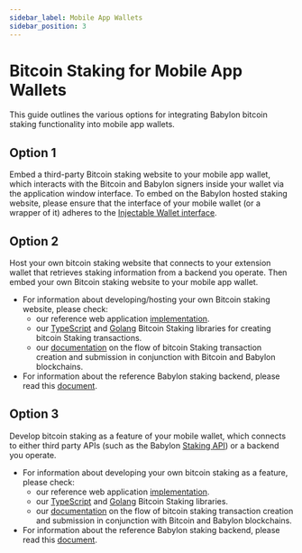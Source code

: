```yaml
---
sidebar_label: Mobile App Wallets
sidebar_position: 3
---
```


# Bitcoin Staking for Mobile App Wallets

This guide outlines the various options for integrating Babylon bitcoin staking 
functionality into mobile app wallets. 

## Option 1

Embed a third-party Bitcoin staking website to your mobile app
wallet, which interacts with the Bitcoin and Babylon signers inside your wallet via
the application window interface.
To embed on the Babylon hosted staking website, please ensure
that the interface of your mobile wallet (or a wrapper of it)
adheres to the
[Injectable Wallet interface](https://github.com/babylonlabs-io/wallet-connector?tab=readme-ov-file#wallet-integration).


## Option 2

Host your own bitcoin staking website that connects to your
extension wallet that retrieves staking information from a backend you
operate. Then embed your own Bitcoin staking website to your mobile app wallet.
* For information about developing/hosting your own Bitcoin staking website,
  please check:
    * our reference web application
      [implementation](https://github.com/babylonlabs-io/simple-staking/).
    * our
      [TypeScript](https://github.com/babylonlabs-io/btc-staking-ts/)
      and [Golang](https://github.com/babylonlabs-io/babylon/tree/main/btcstaking/)
      Bitcoin Staking libraries for creating bitcoin Staking transactions.
    * our [documentation](https://github.com/babylonlabs-io/babylon/tree/main/x/btcstaking)
      on the flow of bitcoin Staking transaction creation and submission in
      conjunction with Bitcoin and Babylon blockchains.
* For information about the reference Babylon staking backend, please read this
  [document](/guides/networks/phase-2/testnet/staking_backend/).

## Option 3

Develop bitcoin staking as a feature of your mobile wallet,
  which connects to either third party APIs
  (such as the Babylon
  [Staking API](/api/staking-api/babylon-staking-api/)) or a backend you operate.

* For information about developing your own bitcoin staking as a feature,
  please check:
    * our reference web application [implementation](https://github.com/babylonlabs-io/simple-staking/tree/main).
    * our
      [TypeScript](https://github.com/babylonlabs-io/btc-staking-ts/)
      and [Golang](https://github.com/babylonlabs-io/babylon/tree/main/btcstaking/)
      Bitcoin Staking libraries.
    * our [documentation](https://github.com/babylonlabs-io/babylon/tree/main/x/btcstaking)
      on the flow of bitcoin staking transaction creation and submission in
      conjunction with Bitcoin and Babylon blockchains.
* For information about the reference Babylon staking backend, please read this
  [document](/guides/networks/phase-2/testnet/staking_backend/).